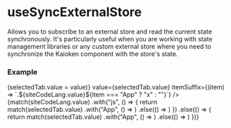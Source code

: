 
# useSyncExternalStore

Allows you to subscribe to an external store and read the current state synchronously. 
It's particularly useful when you are working with state management libraries or any 
custom external store where you need to synchronize the Kaioken component with the store's state.

### Example

<div>
  <div className="not-prose">
    <TabGroup
      items={["App", "counterStore"]}
      onSelect={(value) => (selectedTab.value = value)}
      value={selectedTab.value}
      itemSuffix={(item) => `.${siteCodeLang.value}${item === "App" ? "x" : ""}`}
    />
    {match(siteCodeLang.value)
        .with("js", () => {
          return match(selectedTab.value)
            .with("App", () => <ExampleApp />)
            .else(() => <ExampleCounterStore />)
        })
        .else(() => {
          return match(selectedTab.value)
            .with("App", () => <ExampleApp />)
            .else(() => <ExampleCounterStoreTS />)
        })}
  </div>
</div>